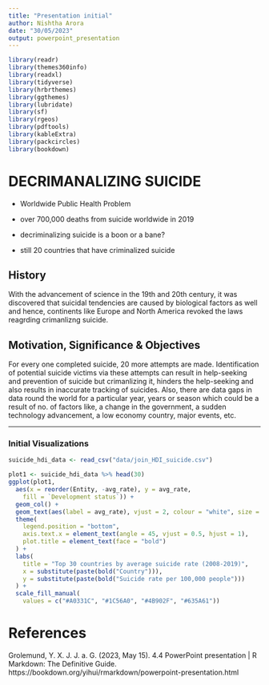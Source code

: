 ```yaml
---
title: "Presentation initial"
author: Nishtha Arora
date: "30/05/2023"
output: powerpoint_presentation
---
```


```r
library(readr)
library(themes360info)
library(readxl)
library(tidyverse)
library(hrbrthemes)
library(ggthemes)
library(lubridate)
library(sf)
library(rgeos)
library(pdftools)
library(kableExtra)
library(packcircles)
library(bookdown)
```

# DECRIMANALIZING SUICIDE

- Worldwide Public Health Problem

- over 700,000 deaths from suicide worldwide in 2019

- decriminalizing suicide is a boon or a bane?

- still 20 countries that have criminalized suicide

## History

With the advancement of science in the 19th and 20th century, it was discovered that suicidal tendencies are caused by biological factors as well and hence, continents like Europe and North America revoked the laws reagrding crimanlizng suicide.


## Motivation, Significance & Objectives

For every one completed suicide, 20 more attempts are made. Identification of potential suicide victims via these attempts can result in help-seeking and prevention of suicide but crimanlizing it, hinders the help-seeking and also results in inaccurate tracking of suicides. Also, there are data gaps in data round the world for a particular year, years or season which could be a result of no. of factors like, a change in the government, a sudden technology advancement, a low economy country, major events, etc.

---


### Initial Visualizations

```r
suicide_hdi_data <- read_csv("data/join_HDI_suicide.csv")

plot1 <- suicide_hdi_data %>% head(30)
ggplot(plot1,
  aes(x = reorder(Entity, -avg_rate), y = avg_rate,
    fill = `Development status`)) +
  geom_col() +
  geom_text(aes(label = avg_rate), vjust = 2, colour = "white", size = 1.5) +
  theme(
    legend.position = "bottom",
    axis.text.x = element_text(angle = 45, vjust = 0.5, hjust = 1),
    plot.title = element_text(face = "bold")
  ) +
  labs(
    title = "Top 30 countries by average suicide rate (2008-2019)",
    x = substitute(paste(bold("Country"))),
    y = substitute(paste(bold("Suicide rate per 100,000 people")))
  ) +
  scale_fill_manual(
    values = c("#A0331C", "#1C56A0", "#4B902F", "#635A61"))
```

# References

Grolemund, Y. X. J. J. a. G. (2023, May 15). 4.4 PowerPoint presentation | R Markdown: The Definitive Guide. https://bookdown.org/yihui/rmarkdown/powerpoint-presentation.html
